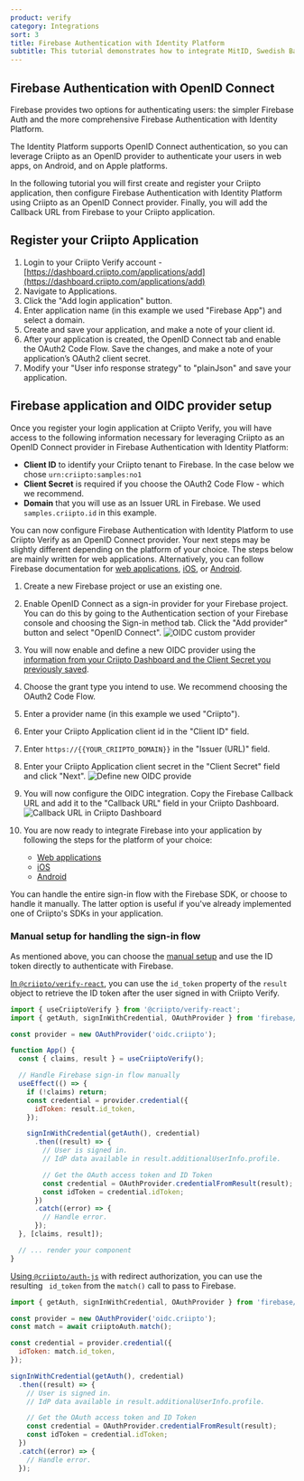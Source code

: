 ```yaml
---
product: verify
category: Integrations
sort: 3
title: Firebase Authentication with Identity Platform
subtitle: This tutorial demonstrates how to integrate MitID, Swedish BankID, Norwegian BankID and more eIDs with Firebase using Criipto Verify.
---
```



## Firebase Authentication with OpenID Connect

Firebase provides two options for authenticating users: the simpler Firebase Auth and the more comprehensive Firebase Authentication with Identity Platform.

The Identity Platform supports OpenID Connect authentication, so you can leverage Criipto as an OpenID provider to authenticate your users in web apps, on Android, and on Apple platforms.

In the following tutorial you will first create and register your Criipto application, then configure Firebase Authentication with Identity Platform using Criipto as an OpenID Connect provider.
Finally, you will add the Callback URL from Firebase to your Criipto application.

## Register your Criipto Application

1. Login to your Criipto Verify account - [https://dashboard.criipto.com/applications/add](https://dashboard.criipto.com/applications/add)
2. Navigate to Applications.
3. Click the "Add login application" button.
4. Enter application name (in this example we used "Firebase App") and select a domain.
5. Create and save your application, and make a note of your client id.
6. After your application is created, the OpenID Connect tab and enable the OAuth2 Code Flow. Save the changes, and make a note of your application’s OAuth2 client secret.
7. Modify your "User info response strategy" to "plainJson" and save your application.

## Firebase application and OIDC provider setup

Once you register your login application at Criipto Verify, you will have access to the following information necessary for leveraging Criipto as an OpenID Connect provider in Firebase Authentication with Identity Platform:

- **Client ID** to identify your Criipto tenant to Firebase. In the case below we chose `urn:criipto:samples:no1`
- **Client Secret** is required if you choose the OAuth2 Code Flow - which we recommend.
- **Domain** that you will use as an Issuer URL in Firebase. We used `samples.criipto.id` in this example.

You can now configure Firebase Authentication with Identity Platform to use Criipto Verify as an OpenID Connect provider.
Your next steps may be slightly different depending on the platform of your choice. The steps below are mainly written for web applications.
Alternatively, you can follow Firebase documentation for [web applications](https://firebase.google.com/docs/auth/web/openid-connect), [iOS](https://firebase.google.com/docs/auth/ios/openid-connect), or [Android](https://firebase.google.com/docs/auth/android/openid-connect).

1. Create a new Firebase project or use an existing one.
2. Enable OpenID Connect as a sign-in provider for your Firebase project.
   You can do this by going to the Authentication section of your Firebase console and choosing the Sign-in method tab.
   Click the "Add provider" button and select "OpenID Connect".
   ![OIDC custom provider](./firebase/OIDC-custom-provider.png)
3. You will now enable and define a new OIDC provider using the [information from your Criipto Dashboard and the Client Secret you previously saved](#firebase-application-and-oidc-provider-setup).
4. Choose the grant type you intend to use. We recommend choosing the OAuth2 Code Flow.
5. Enter a provider name (in this example we used "Criipto").
6. Enter your Criipto Application client id in the "Client ID" field.
7. Enter `https://{{YOUR_CRIIPTO_DOMAIN}}` in the "Issuer (URL)" field.
8. Enter your Criipto Application client secret in the "Client Secret" field and click "Next".
   ![Define new OIDC provide](./firebase/define-new-OIDC-provider.png)
9. You will now configure the OIDC integration. Copy the Firebase Callback URL and add it to the "Callback URL" field in your Criipto Dashboard.
   ![Callback URL in Criipto Dashboard](./firebase/criipto-dashboard-callback-url.png)
10. You are now ready to integrate Firebase into your application by following the steps for the platform of your choice:

    - [Web applications](https://firebase.google.com/docs/auth/web/openid-connect)
    - [iOS](https://firebase.google.com/docs/auth/ios/openid-connect)
    - [Android](https://firebase.google.com/docs/auth/android/openid-connect)

You can handle the entire sign-in flow with the Firebase SDK, or choose to handle it manually. The latter option is useful if you've already implemented one of Criipto's SDKs in your application.

### Manual setup for handling the sign-in flow

As mentioned above, you can choose the [manual setup](https://firebase.google.com/docs/auth/web/openid-connect#manual) and use the ID token directly to authenticate with Firebase.

[In `@criipto/verify-react`](/verify/integrations/react/), you can use the `id_token` property of the `result` object to retrieve the ID token after the user signed in with Criipto Verify.

```jsx
import { useCriiptoVerify } from '@criipto/verify-react';
import { getAuth, signInWithCredential, OAuthProvider } from 'firebase/auth';

const provider = new OAuthProvider('oidc.criipto');

function App() {
  const { claims, result } = useCriiptoVerify();

  // Handle Firebase sign-in flow manually
  useEffect(() => {
    if (!claims) return;
    const credential = provider.credential({
      idToken: result.id_token,
    });

    signInWithCredential(getAuth(), credential)
      .then((result) => {
        // User is signed in.
        // IdP data available in result.additionalUserInfo.profile.

        // Get the OAuth access token and ID Token
        const credential = OAuthProvider.credentialFromResult(result);
        const idToken = credential.idToken;
      })
      .catch((error) => {
        // Handle error.
      });
  }, [claims, result]);

  // ... render your component
}
```

[Using `@criipto/auth-js`](/verify/integrations/javascript/) with redirect authorization, you can use the resulting ` id_token` from the `match()` call to pass to Firebase.

```jsx
import { getAuth, signInWithCredential, OAuthProvider } from 'firebase/auth';

const provider = new OAuthProvider('oidc.criipto');
const match = await criiptoAuth.match();

const credential = provider.credential({
  idToken: match.id_token,
});

signInWithCredential(getAuth(), credential)
  .then((result) => {
    // User is signed in.
    // IdP data available in result.additionalUserInfo.profile.

    // Get the OAuth access token and ID Token
    const credential = OAuthProvider.credentialFromResult(result);
    const idToken = credential.idToken;
  })
  .catch((error) => {
    // Handle error.
  });
```
